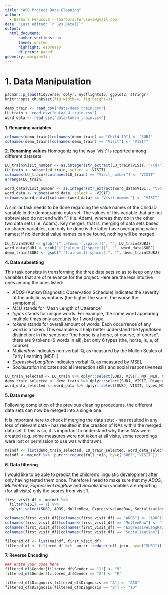 ```yaml
---
title: "ASD Project Data Cleaning"
author: 
  - Barbora Ferusová - (barbora.ferusova@gmail.com) 
date: "Last edited: `r Sys.Date()`"
output:
  html_document:
      number_sections: no
      theme: united
      highlight: espresso
      df_print: paged
geometry: margin=1in
---
```


# 1. Data Manipulation

```r
pacman::p_load(tidyverse, dplyr, nycflights13, ggplot2, stringr)
knitr::opts_chunk$set(fig.width=4, fig.height=3)
```

```r
demo_train <- read_csv("data/demo_train.csv")
LU_train <- read_csv("data/LU_train.csv")
word_data <- read_csv("data/token_train.csv")
```

**1. Renaming variables** 

```r
colnames(demo_train)[colnames(demo_train) == "Child.ID"] <- "SUBJ"
colnames(demo_train)[colnames(demo_train) == "Visit"] <- "VISIT"
```

**2. Renaming values** 
Homogenizing the way 'visit' is reported among different datasets
```r
LU_train$Visit_number <- as.integer(str_extract(LU_train$VISIT, "\\d+"))
LU_train <- subset(LU_train, select = -VISIT)
colnames(LU_train)[colnames(LU_train) == "Visit_number"] <- "VISIT"
arrange(LU_train)

word_data$Visit_number <- as.integer(str_extract(word_data$VISIT, "\\d+"))
word_data <- subset(word_data, select = -VISIT)
colnames(word_data)[colnames(word_data) == "Visit_number"] <- "VISIT"
```
A similar task needs to be done regarding the value names of the Child.ID variable in the demographic data set. The values of this variable that are not abbreviated do not end with "." (i.e. Adam), whereas they do in the other two data sets (i.e. Adam.). Key merges, that is, merging of data sets based on shared variables, can only be done is the latter have overlapping value names; if no identical value names can be found, nothing will be merged. 
```r

LU_train$SUBJ <- gsub("[^[:alnum:][:space:]]", "", LU_train$SUBJ)
word_data$SUBJ <- gsub("[^[:alnum:][:space:]]", "", word_data$SUBJ)
demo_train$SUBJ <- gsub("[^[:alnum:][:space:]]", "", demo_train$SUBJ)
```

**4. Data subsetting **

This task consists in transforming the three data sets so as to keep only the variables that are of relevance for the project. 
Here are the less intuitive ones among the ones listed:

* *ADOS* (Autism Diagnostic Observation Schedule) indicates the severity of the autistic symptoms (the higher the score, the worse the symptoms). 
* *MLU* stands for 'Mean Length of Utterance'
* *types* stands for unique words. For example, the same word appearing multiple times only accounts for 1 word type.
* *tokens* stands for overall amount of words. Each occurrence of any word is a token. This example will help better understand the type/token distinction: in the sentence "the horse is a horse, of course, of course", there are 9 tokens (9 words in all), but only 6 types (the, horse, is, a, of, course).
* *MullenRaw* indicates non verbal IQ, as measured by the Mullen Scales of Early Learning (MSEL)
* *ExpressiveLangRaw* indicates verbal IQ, as measured by MSEL
* *Socialization* indicates social interaction skills and social responsiveness
```r
LU_train_selected <- LU_train %>% dplyr::select(SUBJ, VISIT, MOT_MLU, CHI_MLU)
demo_train_selected <- demo_train %>% dplyr::select(SUBJ, VISIT, Diagnosis, Ethnicity, Gender, Age, ADOS, MullenRaw, ExpressiveLangRaw, Socialization)
word_data_selected <- word_data %>% dplyr::select(SUBJ, VISIT, types_MOT, types_CHI, tokens_MOT, tokens_CHI)
```

**5. Data merge**

Following completion of the previous cleaning procedures, the different data sets can now be merged into a single one.

It is important here to check if merging the data sets:
- has resulted in any loss of relevant data
- has resulted in the creation of NAs within the merged data set. If this is so, it is important to understand why these NAs were created (e.g. some measures were not taken at all visits, some recordings were lost or permission to use was withdrawn).

```r
maindf <- list(demo_train_selected, LU_train_selected, word_data_selected)
maindf <- maindf %>%  purrr::reduce(full_join, by=c("SUBJ","VISIT"))
```

**6. Data filtering**

I would like to be able to predict the children's linguistic development after only having tested them once. Therefore I need to make sure that my *ADOS*, *MullenRaw*, *ExpressiveLangRaw* and *Socialization* variables are reporting (for all visits) only the scores from visit 1.

```r
first_visit_df <- maindf %>% 
  filter(VISIT == 1) %>% 
  dplyr::select(SUBJ, ADOS, MullenRaw, ExpressiveLangRaw, Socialization)

colnames(first_visit_df)[colnames(first_visit_df) == "ADOS"] <- "ADOS1"
colnames(first_visit_df)[colnames(first_visit_df) == "MullenRaw"] <- "MullenRaw1"
colnames(first_visit_df)[colnames(first_visit_df) == "ExpressiveLangRaw"] <- "ExpressiveLangRaw1"
colnames(first_visit_df)[colnames(first_visit_df) == "Socialization"] <- "Socialization1"

filtered_df <- list(maindf, first_visit_df)
filtered_df <- filtered_df %>%  purrr::reduce(full_join, by=c("SUBJ"))
```

**7. Reverse Encoding**

```r
### Write your code here
filtered_df$Gender[filtered_df$Gender == "1"] <- "M"
filtered_df$Gender[filtered_df$Gender == "2"] <- "F"

filtered_df$Diagnosis[filtered_df$Diagnosis == "A"] <- "ASD"
filtered_df$Diagnosis[filtered_df$Diagnosis == "B"] <- "TD"
```


